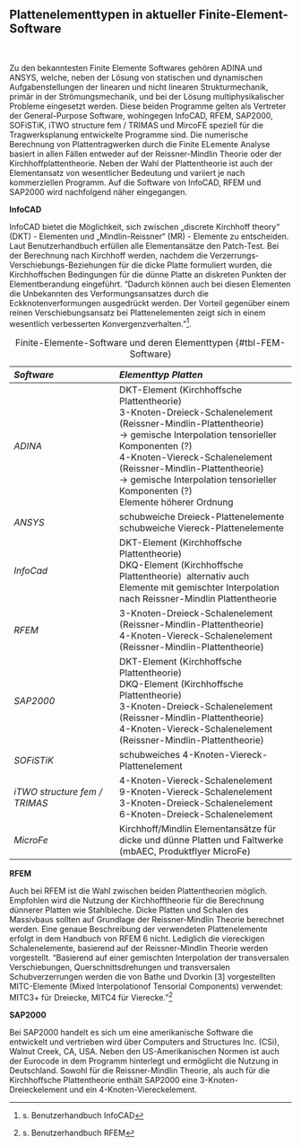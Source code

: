## Plattenelementtypen in aktueller Finite-Element-Software {#sec-kommerzielle-Software}
\

Zu den bekanntesten Finite Elemente Softwares gehören ADINA und ANSYS, welche, neben der Lösung von statischen und dynamischen Aufgabenstellungen der linearen und nicht linearen Strukturmechanik, primär in der Strömungsmechanik, und bei der Lösung multiphysikalischer Probleme eingesetzt werden. Diese beiden Programme gelten als Vertreter der General-Purpose Software, wohingegen InfoCAD, RFEM, SAP2000, SOFiSTiK, iTWO structure fem / TRIMAS und MircoFE speziell für die Tragwerksplanung entwickelte Programme sind. Die numerische Berechnung von Plattentragwerken durch die Finite ELemente Analyse basiert in allen Fällen entweder auf der Reissner-Mindlin Theorie oder der Kirchhoffplattentheorie. Neben der Wahl der Plattentheorie ist auch der Elementansatz von wesentlicher Bedeutung und variiert je nach kommerziellen Programm. Auf die Software von InfoCAD, RFEM und SAP2000 wird nachfolgend näher eingegangen.

__InfoCAD__

InfoCAD bietet die Möglichkeit, sich zwischen „discrete Kirchhoff theory“ (DKT) - Elementen und „Mindlin-Reissner“ (MR) - Elemente zu entscheiden. Laut Benutzerhandbuch erfüllen alle Elementansätze den Patch-Test. Bei der Berechnung nach Kirchhoff werden, nachdem die Verzerrungs-Verschiebungs-Beziehungen für die dicke Platte formuliert wurden, die Kirchhoffschen Bedingungen für die dünne Platte an diskreten Punkten der Elementberandung eingeführt. "Dadurch können auch bei diesen Elementen die Unbekannten des Verformungsansatzes durch die Eckknotenverformungen ausgedrückt werden. Der Vorteil gegenüber einem reinen Verschiebungsansatz bei Plattenelementen
zeigt sich in einem wesentlich verbesserten Konvergenzverhalten."^[s. Benutzerhandbuch InfoCAD].

|*Software* |*Elementtyp Platten*|
|:--------|:--------------|
|_ADINA_| DKT-Element (Kirchhoffsche Plattentheorie) \
              3-Knoten-Dreieck-Schalenelement (Reissner-Mindlin-Plattentheorie) \
              -> gemische Interpolation tensorieller Komponenten (?) \
              4-Knoten-Viereck-Schalenelement (Reissner-Mindlin-Plattentheorie) \
              -> gemische Interpolation tensorieller Komponenten (?) \
              Elemente höherer Ordnung|
|_ANSYS_|  schubweiche Dreieck-Plattenelemente \
                schubweiche Viereck-Plattenelemente|
|_InfoCad_| DKT-Element (Kirchhoffsche Plattentheorie) \
                DKQ-Element (Kirchhoffsche Plattentheorie) \ alternativ auch Elemente mit gemischter Interpolation nach Reissner-Mindlin Plattentheorie |
|_RFEM_| 3-Knoten-Dreieck-Schalenelement (Reissner-Mindlin-Plattentheorie) \
              4-Knoten-Viereck-Schalenelement (Reissner-Mindlin-Plattentheorie)|
|_SAP2000_| DKT-Element (Kirchhoffsche Plattentheorie)\
                DKQ-Element (Kirchhoffsche Plattentheorie)\
                3-Knoten-Dreieck-Schalenelement (Reissner-Mindlin-Plattentheorie) \
                4-Knoten-Viereck-Schalenelement (Reissner-Mindlin-Plattentheorie)|
|_SOFiSTiK_|schubweiches 4-Knoten-Viereck-Plattenelement|
|_iTWO structure fem / TRIMAS_ | 4-Knoten-Viereck-Schalenelement \
9-Knoten-Viereck-Schalenelement \
3-Knoten-Dreieck-Schalenelement \
6-Knoten-Dreieck-Schalenelement |
|_MicroFe_ | Kirchhoff/Mindlin Elementansätze für dicke und dünne Platten und Faltwerke (mbAEC, Produktflyer MicroFe) |

: Finite-Elemente-Software und deren Elementtypen {#tbl-FEM-Software}

__RFEM__

Auch bei RFEM ist die Wahl zwischen beiden Plattentheorien möglich. Empfohlen wird die Nutzung der Kirchhofftheorie für die Berechnung dünnerer Platten wie Stahlbleche. Dicke Platten und Schalen des Massivbaus sollten auf Grundlage der Reissner-Mindlin Theorie berechnet werden. Eine genaue Beschreibung der verwendeten Plattenelemente erfolgt in dem Handbuch von RFEM 6 nicht. Lediglich die viereckigen Schalenelemente, basierend auf der Reissner-Mindlin Theorie werden vorgestellt. "Basierend auf einer gemischten Interpolation der transversalen Verschiebungen, Querschnittsdrehungen und transversalen Schubverzerrungen werden die von Bathe und Dvorkin [3] vorgestellten MITC-Elemente (Mixed Interpolationof Tensorial Components) verwendet: MITC3+ für Dreiecke, MITC4 für Vierecke."^[s. Benutzerhandbuch RFEM]

__SAP2000__

Bei SAP2000 handelt es sich um eine amerikanische Software die entwickelt und vertrieben wird über Computers and Structures Inc. (CSi), Walnut Creek, CA, USA. Neben den US-Amerikanischen Normen ist auch der Eurocode in dem Programm hinterlegt und ermöglicht die Nutzung in Deutschland. Sowohl für die Reissner-Mindlin Theorie, als auch für die Kirchhoffsche Plattentheorie enthält SAP2000 eine 3-Knoten-Dreieckelement und ein 4-Knoten-Viereckelement.
